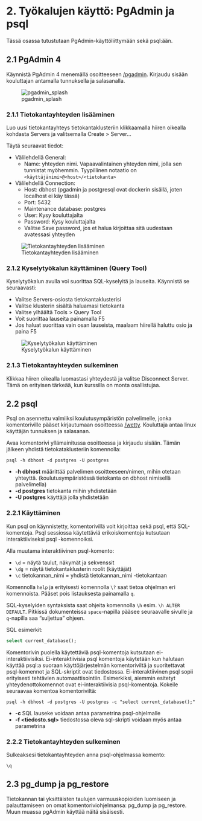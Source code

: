 # 2. Työkalujen käyttö: PgAdmin ja psql

Tässä osassa tutustutaan PgAdmin-käyttöliittymään sekä psql:ään.

## 2.1 PgAdmin 4
Käynnistä PgAdmin 4 menemällä osoitteeseen [/pgadmin](/pgadmin). Kirjaudu sisään kouluttajan antamalla tunnuksella ja salasanalla.

![pgadmin_splash](img/pgadmin_splash.png)

### 2.1.1 Tietokantayhteyden lisääminen
Luo uusi tietokantayhteys tietokantaklusteriin klikkaamalla hiiren oikealla kohdasta Servers ja valitsemalla Create > Server...

Täytä seuraavat tiedot:

* Välilehdellä General:
  * Name: yhteyden nimi. Vapaavalintainen yhteyden nimi, jolla sen tunnistat myöhemmin. Tyypillinen notaatio on `<käyttäjänimi>@<host>/<tietokanta>`
* Välilehdellä Connection:
  * Host: dbhost (pgadmin ja postgresql ovat dockerin sisällä, joten localhost ei käy tässä)
  * Port: 5432
  * Maintenance database: postgres
  * User: Kysy kouluttajalta
  * Password: Kysy kouluttajalta
  * Valitse Save password, jos et halua kirjoittaa sitä uudestaan avatessasi yhteyden

![Tietokantayhteyden lisääminen](img/pgadmin_create_server.gif)

### 2.1.2 Kyselytyökalun käyttäminen (Query Tool)
Kyselytyökalun avulla voi suorittaa SQL-kyselyitä ja lauseita. Käynnistä se seuraavasti:

* Valitse Servers-osiosta tietokantaklusterisi
* Valitse klusterin sisältä haluamasi tietokanta
* Valitse ylhäältä Tools > Query Tool
* Voit suorittaa lauseita painamalla F5
* Jos haluat suorittaa vain osan lauseista, maalaam hiirellä haluttu osio ja paina F5

![Kyselytyökalun käyttäminen](img/pgadmin_query_tool.gif)

### 2.1.3 Tietokantayhteyden sulkeminen
Klikkaa hiiren oikealla luomastasi yhteydestä ja valitse Disconnect Server. Tämä on erityisen tärkeää, kun kurssilla on monta osallistujaa.

## 2.2 psql

Psql on asennettu valmiiksi koulutusympäristön palvelimelle, jonka komentoriville pääset kirjautumaan osoitteessa [/wetty](/wetty). Kouluttaja antaa linux käyttäjän tunnuksen ja salasanan.

Avaa komentorivi yllämainitussa osoitteessa ja kirjaudu sisään.
Tämän jälkeen yhdistä tietokataklusteriin komennolla:

```
psql -h dbhost -d postgres -U postgres
```

* __-h dbhost__ määrittää palvelimen osoitteeseen/nimen, mihin otetaan yhteyttä. (koulutusympäristössä tietokanta on dbhost nimisellä palvelimella)
* __-d postgres__ tietokanta mihin yhdistetään
* __-U postgres__ käyttäjä jolla yhdistetään

### 2.2.1 Käyttäminen
Kun psql on käynnistetty, komentorivillä voit kirjoittaa sekä psql, että SQL-komentoja.
Psql sessiossa käytettäviä erikoiskomentoja kutsutaan interaktiiviseksi psql -komennoiksi.

Alla muutama interaktiivinen psql-komento:

- `\d` = näytä taulut, näkymät ja sekvenssit
- `\dg` = näytä tietokantaklusterin roolit (käyttäjät)
- `\c` tietokannan_nimi = yhdistä tietokannan_nimi -tietokantaan

Komennolla `help` ja erityisesti komennolla `\?` saat tietoa ohjelman eri komennoista. Pääset pois listauksesta painamalla `q`.

SQL-kyselyiden syntaksista saat ohjeita komennolla `\h` esim. `\h ALTER DEFAULT`. Pitkissä dokumenteissa `space`-napilla pääsee seuraavalle sivulle ja `q`-napilla saa "suljettua" ohjeen.

SQL esimerkit:
```sql
select current_database();
```

Komentorivin puolella käytettäviä psql-komentoja kutsutaan ei-interaktiivisiksi. Ei-interaktiivisia psql komentoja käytetään
kun halutaan käyttää psql:a suoraan käyttöjärjestelmän komentoriviltä ja suoritettavat psql-komennot ja SQL-skriptit ovat
tiedostossa. Ei-interaktiivinen psql sopii erityisesti tehtävien automaattisointiin. Esimerkiksi, aiemmin esitetyt
yhteydenottokomennot ovat ei-interaktiivisia psql-komentoja. Kokeile seuraavaa komentoa komentoriviltä:

```shell
psql -h dbhost -d postgres -U postgres -c "select current_database();"
``` 
* __-c <SQL>__ SQL lauseke voidaan antaa parametrina psql-ohjelmalle
* __-f <tiedosto.sql>__ tiedostossa oleva sql-skripti voidaan myös antaa parametrina


### 2.2.2 Tietokantayhteyden sulkeminen
Sulkeaksesi tietokantayhteyden anna psql-ohjelmassa komento: 

```
\q
```

## 2.3 pg_dump ja pg_restore

Tietokannan tai yksittäisten taulujen varmuuskopioiden luomiseen ja palauttamiseen on omat komentoriviohjelmansa: pg_dump ja pg_restore. Muun muassa pgAdmin käyttää näitä sisäisesti.
